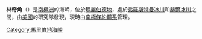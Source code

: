 {{unreferenced|time=2013-10-27T08:45:45+00:00}}
{{coord|75|5|S|137|44|W|source:GNIS|display=title}}

'''林奇角'''（{{lang-en|Lynch Point}}）是[[南極洲|南極洲]]的海岬，位於[[瑪麗伯德地|瑪麗伯德地]]，處於[[弗羅斯特曼冰川|弗羅斯特曼冰川]]和[[赫爾冰川|赫爾冰川]]之間，由[[美國|美國]]的研究隊發現，現時由[[南極條約體系|南極條約體系]]管理。

{{DEFAULTSORT:Lynch Point}}
[[Category:馬里伯地海岬|Category:馬里伯地海岬]]


{{MarieByrdLand-geo-stub}}